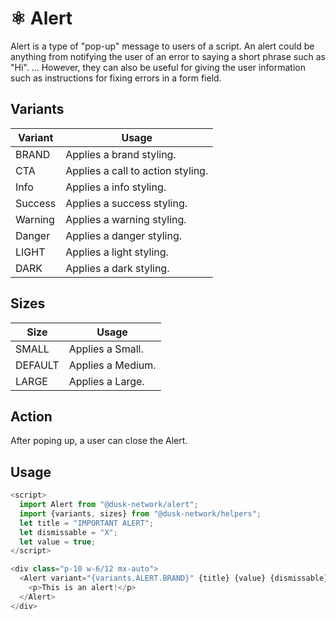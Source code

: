 
<Meta title="Docs/Components/Molecules/Alert" />

# ⚛️ Alert

Alert is a type of "pop-up" message to users of a script. An alert could be anything from notifying the user of an error to saying a short phrase such as "Hi". ... However, they can also be useful for giving the user information such as instructions for fixing errors in a form field.

## Variants

| Variant | Usage                             |
| ------- | --------------------------------- |
| BRAND   | Applies a brand styling.          |
| CTA     | Applies a call to action styling. |
| Info    | Applies a info styling.           |
| Success | Applies a success styling.        |
| Warning | Applies a warning styling.        |
| Danger  | Applies a danger styling.         |
| LIGHT   | Applies a light styling.          |
| DARK    | Applies a dark styling.           |

## Sizes

| Size  | Usage             |
| ----- | ----------------- |
| SMALL | Applies a Small.  |
| DEFAULT  | Applies a Medium. |
| LARGE | Applies a Large.  |

## Action

After poping up, a user can close the Alert.

## Usage

```js
<script>
  import Alert from "@dusk-network/alert";
  import {variants, sizes} from "@dusk-network/helpers";
  let title = "IMPORTANT ALERT";
  let dismissable = "X";
  let value = true;
</script>

<div class="p-10 w-6/12 mx-auto">
  <Alert variant="{variants.ALERT.BRAND}" {title} {value} {dismissable} size="{sizes.ALERT.DEFAULT}">
    <p>This is an alert!</p>
  </Alert>
</div>
```
